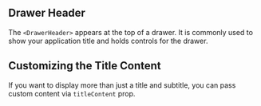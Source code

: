 
## Drawer Header

The `<DrawerHeader>` appears at the top of a drawer. It is commonly used to show your application title and holds controls for the drawer.

<DrawerHeader />

## Customizing the Title Content

If you want to display more than just a title and subtitle, you can pass custom content via `titleContent` prop.

<DrawerHeaderWithTitleContent />
